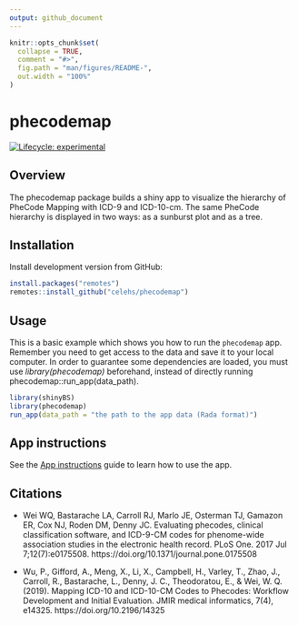 ```yaml
---
output: github_document
---
```


<!-- README.md is generated from README.Rmd. Please edit that file -->

```r
knitr::opts_chunk$set(
  collapse = TRUE,
  comment = "#>",
  fig.path = "man/figures/README-",
  out.width = "100%"
)
```

# phecodemap

<!-- badges: start -->
[![Lifecycle: experimental](https://img.shields.io/badge/lifecycle-experimental-orange.svg)](https://lifecycle.r-lib.org/articles/stages.html#experimental)
<!-- badges: end -->


## Overview

The phecodemap package builds a shiny app to visualize the hierarchy of 
PheCode Mapping with ICD-9 and ICD-10-cm. The same PheCode hierarchy is 
displayed in two ways: as a sunburst plot and as a tree.

## Installation



Install development version from GitHub:

```r
install.packages("remotes")
remotes::install_github("celehs/phecodemap")
```


## Usage

This is a basic example which shows you how to run the `phecodemap` app. Remember you need to get access to the data and save it to your local computer. In order to guarantee some dependencies are loaded, you must use *library(phecodemap)* beforehand, instead of directly running phecodemap::run_app(data_path).


```r
library(shinyBS)
library(phecodemap)
run_app(data_path = "the path to the app data (Rada format)")
```



## App instructions

See the [App instructions](https://celehs.github.io/phecodemap/articles/main.html) guide to learn how to use the app.


## Citations

- Wei WQ, Bastarache LA, Carroll RJ, Marlo JE, Osterman TJ, Gamazon ER, Cox NJ, Roden DM, Denny JC. Evaluating phecodes, clinical classification software, and ICD-9-CM codes for phenome-wide association studies in the electronic health record. PLoS One. 2017 Jul 7;12(7):e0175508. https://doi.org/10.1371/journal.pone.0175508

- Wu, P., Gifford, A., Meng, X., Li, X., Campbell, H., Varley, T., Zhao, J., Carroll, R., Bastarache, L., Denny, J. C., Theodoratou, E., & Wei, W. Q. (2019). Mapping ICD-10 and ICD-10-CM Codes to Phecodes: Workflow Development and Initial Evaluation. JMIR medical informatics, 7(4), e14325. https://doi.org/10.2196/14325

